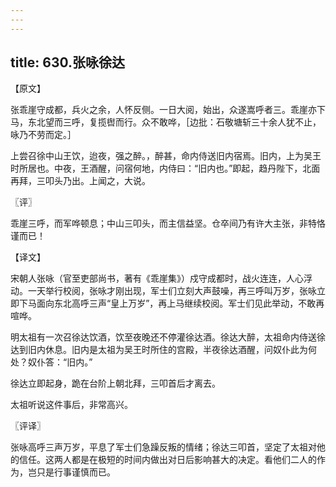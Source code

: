 ```yaml
---
---
---
```

title: 630.张咏徐达
---



【原文】

张乖崖守成都，兵火之余，人怀反侧。一日大阅，始出，众遂嵩呼者三。乖崖亦下马，东北望而三呼，复揽辔而行。众不敢哗，［边批：石敬塘斩三十余人犹不止，咏乃不劳而定。］

上尝召徐中山王饮，迨夜，强之醉。，醉甚，命内侍送旧内宿焉。旧内，上为吴王时所居也。中夜，王酒醒，问宿何地，内侍曰：“旧内也。”即起，趋丹陛下，北面再拜，三叩头乃出。上闻之，大说。

〖评〗

乖崖三呼，而军哗顿息；中山三叩头，而主信益坚。仓卒间乃有许大主张，非特恪谨而已！

【译文】

宋朝人张咏（官至吏部尚书，著有《乖崖集》）戍守成都时，战火连连，人心浮动。一天举行校阅，张咏才刚出现，军士们立刻大声鼓噪，再三呼叫万岁，张咏立即下马面向东北高呼三声“皇上万岁”，再上马继续校阅。军士们见此举动，不敢再喧哗。

明太祖有一次召徐达饮酒，饮至夜晚还不停灌徐达酒。徐达大醉，太祖命内侍送徐达到旧内休息。旧内是太祖为吴王时所住的宫殿，半夜徐达酒醒，问奴仆此为何处？奴仆答：“旧内。”

徐达立即起身，跪在台阶上朝北拜，三叩首后才离去。

太祖听说这件事后，非常高兴。

〖评译〗

张咏高呼三声万岁，平息了军士们急躁反叛的情绪；徐达三叩首，坚定了太祖对他的信任。这两人都是在极短的时间内做出对日后影响甚大的决定。看他们二人的作为，岂只是行事谨慎而已。